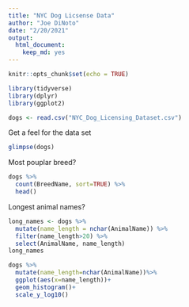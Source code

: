 ```yaml
---
title: "NYC Dog Licsense Data"
author: "Joe DiNoto"
date: "2/20/2021"
output: 
  html_document: 
    keep_md: yes
---
```


```r
knitr::opts_chunk$set(echo = TRUE)
```

```r
library(tidyverse)
library(dplyr)
library(ggplot2)
```

```r
dogs <- read.csv("NYC_Dog_Licensing_Dataset.csv")
```

Get a feel for the data set
```r
glimpse(dogs)
```

Most pouplar breed?

```r
dogs %>%
  count(BreedName, sort=TRUE) %>%
  head()
```

Longest animal names?
```r
long_names <- dogs %>%
  mutate(name_length = nchar(AnimalName)) %>%
  filter(name_length>20) %>%
  select(AnimalName, name_length)
long_names
```

```r
dogs %>%
  mutate(name_length=nchar(AnimalName))%>%
  ggplot(aes(x=name_length))+
  geom_histogram()+
  scale_y_log10()
```

